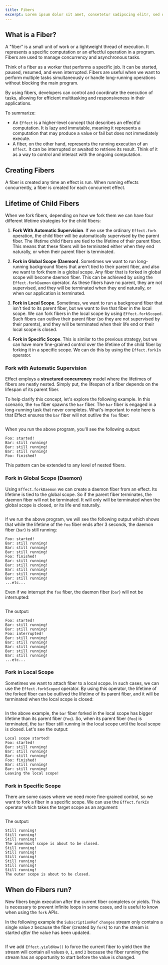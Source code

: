 ```yaml
---
title: Fibers
excerpt: Lorem ipsum dolor sit amet, consetetur sadipscing elitr, sed diam nonumy eirmod tempor invidunt ut labore.
---
```


## What is a Fiber?

A "fiber" is a small unit of work or a lightweight thread of execution. It represents a specific computation or an effectful operation in a program. Fibers are used to manage concurrency and asynchronous tasks.

Think of a fiber as a worker that performs a specific job. It can be started, paused, resumed, and even interrupted. Fibers are useful when we want to perform multiple tasks simultaneously or handle long-running operations without blocking the main program.

By using fibers, developers can control and coordinate the execution of tasks, allowing for efficient multitasking and responsiveness in their applications.

To summarize:

- An `Effect` is a higher-level concept that describes an effectful computation. It is lazy and immutable, meaning it represents a computation that may produce a value or fail but does not immediately execute.
- A fiber, on the other hand, represents the running execution of an `Effect`. It can be interrupted or awaited to retrieve its result. Think of it as a way to control and interact with the ongoing computation.

## Creating Fibers

A fiber is created any time an effect is run. When running effects concurrently, a fiber is created for each concurrent effect.

## Lifetime of Child Fibers

When we fork fibers, depending on how we fork them we can have four different lifetime strategies for the child fibers:

1. **Fork With Automatic Supervision**. If we use the ordinary `Effect.fork` operation, the child fiber will be automatically supervised by the parent fiber. The lifetime child fibers are tied to the lifetime of their parent fiber. This means that these fibers will be terminated either when they end naturally, or when their parent fiber is terminated.

2. **Fork in Global Scope (Daemon)**. Sometimes we want to run long-running background fibers that aren't tied to their parent fiber, and also we want to fork them in a global scope. Any fiber that is forked in global scope will become daemon fiber. This can be achieved by using the `Effect.forkDaemon` operator. As these fibers have no parent, they are not supervised, and they will be terminated when they end naturally, or when our application is terminated.

3. **Fork in Local Scope**. Sometimes, we want to run a background fiber that isn't tied to its parent fiber, but we want to live that fiber in the local scope. We can fork fibers in the local scope by using `Effect.forkScoped`. Such fibers can outlive their parent fiber (so they are not supervised by their parents), and they will be terminated when their life end or their local scope is closed.

4. **Fork in Specific Scope**. This is similar to the previous strategy, but we can have more fine-grained control over the lifetime of the child fiber by forking it in a specific scope. We can do this by using the `Effect.forkIn` operator.

### Fork with Automatic Supervision

Effect employs a **structured concurrency** model where the lifetimes of fibers are neatly nested. Simply put, the lifespan of a fiber depends on the lifespan of its parent fiber.

To help clarify this concept, let's explore the following example. In this scenario, the `foo` fiber spawns the `bar` fiber. The `bar` fiber is engaged in a long-running task that never completes. What's important to note here is that Effect ensures the `bar` fiber will not outlive the `foo` fiber:

```ts file=<rootDir>/src/concurrency/fibers/lifetime-of-child-fibers/fork.ts

```

When you run the above program, you'll see the following output:

```
Foo: started!
Bar: still running!
Bar: still running!
Bar: still running!
Foo: finished!
```

This pattern can be extended to any level of nested fibers.

### Fork in Global Scope (Daemon)

Using `Effect.forkDaemon` we can create a daemon fiber from an effect. Its lifetime is tied to the global scope. So if the parent fiber terminates, the daemon fiber will not be terminated. It will only will be terminated when the global scope is closed, or its life end naturally.

```ts file=<rootDir>/src/concurrency/fibers/lifetime-of-child-fibers/forkDaemon.ts

```

If we run the above program, we will see the following output which shows that while the lifetime of the `foo` fiber ends after 3 seconds, the daemon fiber (`bar`) is still running:

```
Foo: started!
Bar: still running!
Bar: still running!
Bar: still running!
Foo: finished!
Bar: still running!
Bar: still running!
Bar: still running!
Bar: still running!
Bar: still running!
...etc...
```

Even if we interrupt the `foo` fiber, the daemon fiber (`bar`) will not be interrupted:

```ts file=<rootDir>/src/concurrency/fibers/lifetime-of-child-fibers/forkDaemon-interrupted.ts

```

The output:

```
Foo: started!
Bar: still running!
Bar: still running!
Foo: interrupted!
Bar: still running!
Bar: still running!
Bar: still running!
Bar: still running!
Bar: still running!
...etc...
```

### Fork in Local Scope

Sometimes we want to attach fiber to a local scope. In such cases, we can use the `Effect.forkScoped` operator. By using this operator, the lifetime of the forked fiber can be outlived the lifetime of its parent fiber, and it will be terminated when the local scope is closed:

```ts file=<rootDir>/src/concurrency/fibers/lifetime-of-child-fibers/forkScoped.ts

```

In the above example, the `bar` fiber forked in the local scope has bigger lifetime than its parent fiber (`foo`).
So, when its parent fiber (`foo`) is terminated, the `bar` fiber still running in the local scope until the local scope is closed.
Let's see the output:

```
Local scope started!
Foo: started!
Bar: still running!
Bar: still running!
Bar: still running!
Foo: finished!
Bar: still running!
Bar: still running!
Leaving the local scope!
```

### Fork in Specific Scope

There are some cases where we need more fine-grained control, so we want to fork a fiber in a specific scope. We can use the `Effect.forkIn` operator which takes the target scope as an argument:

```ts file=<rootDir>/src/concurrency/fibers/lifetime-of-child-fibers/forkIn.ts

```

The output:

```
Still running!
Still running!
Still running!
The innermost scope is about to be closed.
Still running!
Still running!
Still running!
Still running!
Still running!
Still running!
The outer scope is about to be closed.
```

## When do Fibers run?

New fibers begin execution after the current fiber completes or yields. This is necessary to prevent infinite loops in some cases, and is useful to know when using the `fork` APIs.

In the following example the `SubscriptionRef` `changes` stream only contains a single value `2` because the fiber (created by `fork`) to run the stream is started _after_ the value has been updated.

```ts file=<rootDir>/src/concurrency/fibers/fiber-fork.ts

```

If we add `Effect.yieldNow()` to force the current fiber to yield then the stream will contain all values `0`, `1`, and `2` because the fiber running the stream has an opportunity to start before the value is changed.

```ts file=<rootDir>/src/concurrency/fibers/fiber-fork-yieldNow.ts

```
